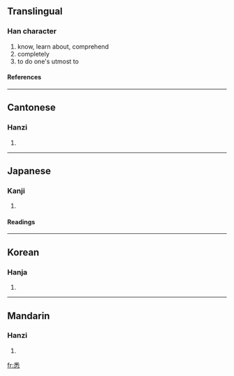 ==Translingual==
===Han character===
{{Han char|rn=61|rad=心|as=07|sn=11|four=2033<sub>9</sub>|canj=竹木心 (HDP)}}
# know, learn about, comprehend
# completely
# to do one's utmost to

====References====
{{Han ref|kx=0386.320|dkj=10635|dj=0719.050|hdz=42301.070|uh=6089|ud=24713|bh=B178|bd=45432}}
----

==Cantonese==
===Hanzi===
{{yue-hanzi|jyut=|y=sik1}}
# {{defn|Cantonese}}
----
==Japanese==
===Kanji===
{{ja-kanji|grade=|rs=心07}}
# {{defn|Japanese}} 
====Readings====
{{ja-readings|on=[[しつ]] (shitsu)|kun=[[つくす]] (tsukusu), [[ことごとく]] (kotogotoku)}}
----
==Korean==
===Hanja===
{{ko-hanja|hangeul=실|eumhun=|rv=sil|mr=sil|y=sil}}
# {{defn|Korean}}
----
==Mandarin==
===Hanzi===
{{cmn-hanzi|pin=[[xī]] ([[xi1]])|wg=hsi<sup>1</sup>}}
# {{defn|Mandarin}}

[[fr:悉]]